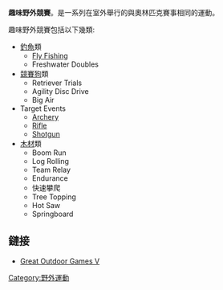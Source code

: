 
'''趣味野外競賽'''。是一系列在室外舉行的與奧林匹克賽事相同的運動。

趣味野外競賽包括以下幾類:

* [[釣魚|釣魚]]類
** [[Fly_Fishing|Fly Fishing]]
** Freshwater Doubles
* [[競賽狗|競賽狗]]類
** Retriever Trials
** Agility Disc Drive
** Big Air
* Target Events
** [[Archery|Archery]]
** [[Rifle|Rifle]]
** [[Shotgun|Shotgun]]
*[[木材|木材]]類
** Boom Run
** Log Rolling
** Team Relay
** Endurance
** 快速攀爬
** Tree Topping
** Hot Saw
** Springboard

==鏈接==
* [http://espn.go.com/gog04/ Great Outdoor Games V] {{Wayback|url=http://espn.go.com/gog04/ |date=20040715011237 }}
[[Category:野外運動|Category:野外運動]]